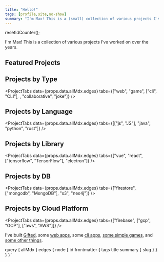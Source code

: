 ```yaml
---
title: "Hello!"
tags: [profile,site,no-show]
summary: "I'm Max! This is a (small) collection of various projects I've worked on over the years. "
---
```


resetIdCounter();


I'm Max! This is a collection of various projects I've worked on over the years.


## Featured Projects
<ProjectList list={props.data.allMdx.edges} filter="featured" />

## Projects by Type
<ProjectTabs data={props.data.allMdx.edges} tabs={["web", "game", ["cli", "CLI"], , "collaborative", "joke"]} />

## Projects by Language

<ProjectTabs data={props.data.allMdx.edges} tabs={[["js", "JS"], "java", "python", "rust"]} />

## Projects by Library

<ProjectTabs data={props.data.allMdx.edges} tabs={["vue", "react", ["tensorflow", "TensorFlow"], "electron"]} />

## Projects by DB

<ProjectTabs data={props.data.allMdx.edges} tabs={["firestore", ["mongodb", "MongoDB"], "s3", "neo4j"]} />

## Projects by Cloud Platform

<ProjectTabs data={props.data.allMdx.edges} tabs={["firebase", ["gcp", "GCP"], ["aws", "AWS"]]} />


I've built [Gifted](/gifted), some [web apps](/web-apps/), some [cli apps](/cli-apps/), [some simple games](/games/), and [some other things](/misc).

query {
allMdx {
edges {
node {
id
frontmatter {
tags
title
summary
}
slug
}
}
}
}
`
